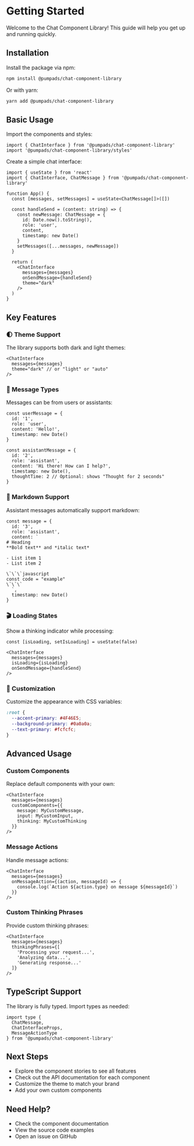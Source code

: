 
<Meta title="Getting Started" />

# Getting Started

Welcome to the Chat Component Library! This guide will help you get up and running quickly.

## Installation

Install the package via npm:

```bash
npm install @pumpads/chat-component-library
```

Or with yarn:

```bash
yarn add @pumpads/chat-component-library
```

## Basic Usage

Import the components and styles:

```tsx
import { ChatInterface } from '@pumpads/chat-component-library'
import '@pumpads/chat-component-library/styles'
```

Create a simple chat interface:

```tsx
import { useState } from 'react'
import { ChatInterface, ChatMessage } from '@pumpads/chat-component-library'

function App() {
  const [messages, setMessages] = useState<ChatMessage[]>([])

  const handleSend = (content: string) => {
    const newMessage: ChatMessage = {
      id: Date.now().toString(),
      role: 'user',
      content,
      timestamp: new Date()
    }
    setMessages([...messages, newMessage])
  }

  return (
    <ChatInterface
      messages={messages}
      onSendMessage={handleSend}
      theme="dark"
    />
  )
}
```

## Key Features

### 🌓 Theme Support

The library supports both dark and light themes:

```tsx
<ChatInterface
  messages={messages}
  theme="dark" // or "light" or "auto"
/>
```

### 💬 Message Types

Messages can be from users or assistants:

```tsx
const userMessage = {
  id: '1',
  role: 'user',
  content: 'Hello!',
  timestamp: new Date()
}

const assistantMessage = {
  id: '2',
  role: 'assistant',
  content: 'Hi there! How can I help?',
  timestamp: new Date(),
  thoughtTime: 2 // Optional: shows "Thought for 2 seconds"
}
```

### 📝 Markdown Support

Assistant messages automatically support markdown:

```tsx
const message = {
  id: '3',
  role: 'assistant',
  content: `
# Heading
**Bold text** and *italic text*

- List item 1
- List item 2

\`\`\`javascript
const code = "example"
\`\`\`
  `,
  timestamp: new Date()
}
```

### 🎬 Loading States

Show a thinking indicator while processing:

```tsx
const [isLoading, setIsLoading] = useState(false)

<ChatInterface
  messages={messages}
  isLoading={isLoading}
  onSendMessage={handleSend}
/>
```

### 🎨 Customization

Customize the appearance with CSS variables:

```css
:root {
  --accent-primary: #4F46E5;
  --background-primary: #0a0a0a;
  --text-primary: #fcfcfc;
}
```

## Advanced Usage

### Custom Components

Replace default components with your own:

```tsx
<ChatInterface
  messages={messages}
  customComponents={{
    message: MyCustomMessage,
    input: MyCustomInput,
    thinking: MyCustomThinking
  }}
/>
```

### Message Actions

Handle message actions:

```tsx
<ChatInterface
  messages={messages}
  onMessageAction={(action, messageId) => {
    console.log(`Action ${action.type} on message ${messageId}`)
  }}
/>
```

### Custom Thinking Phrases

Provide custom thinking phrases:

```tsx
<ChatInterface
  messages={messages}
  thinkingPhrases={[
    'Processing your request...',
    'Analyzing data...',
    'Generating response...'
  ]}
/>
```

## TypeScript Support

The library is fully typed. Import types as needed:

```tsx
import type {
  ChatMessage,
  ChatInterfaceProps,
  MessageActionType
} from '@pumpads/chat-component-library'
```

## Next Steps

- Explore the component stories to see all features
- Check out the API documentation for each component
- Customize the theme to match your brand
- Add your own custom components

## Need Help?

- Check the component documentation
- View the source code examples
- Open an issue on GitHub
